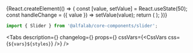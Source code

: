 


<Meta
    title='Компоненты/Slider'
    component={Slider}
/>


<!-- Canvas -->

<Story name='Slider'>
    {React.createElement(() => {
        const [value, setValue] = React.useState(50);
        const handleChange = ({ value }) => setValue(value);
        return (
            <Slider
                value={value}
                onChange={handleChange}
                min={number('min', 0)}
                max={number('max', 100)}
                step={number('step', 1)}
                size={select('size', ['s', 'm'], 's')}
            />
        );
    })}
</Story>


<!-- Docs -->

<ComponentHeader
    name='Slider'
    version={version}
    package='@alfalab/core-components/slider'
    design='https://www.figma.com/file/cdNnkh2QdxuvYLrBm4cubM/Web-%3A%3A-Core-Default-Components?node-id=10005%3A50241'
/>

```jsx
import { Slider } from '@alfalab/core-components/slider';
```


<Tabs
    description={<Description />}
    changelog={<Changelog />}
    props={<Props of={SliderTS} />}
    cssVars={<CssVars css={`${vars}${styles}`} />}
/>
